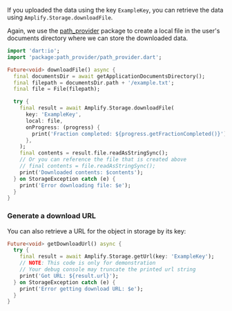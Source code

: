 If you uploaded the data using the key `ExampleKey`, you can retrieve the data using `Amplify.Storage.downloadFile`.

Again, we use the [path_provider](https://pub.dev/packages/path_provider) package to create a local file in the user's documents directory where we can store the downloaded data.

```dart
import 'dart:io';
import 'package:path_provider/path_provider.dart';

Future<void> downloadFile() async {
  final documentsDir = await getApplicationDocumentsDirectory();
  final filepath = documentsDir.path + '/example.txt';
  final file = File(filepath);

  try {
    final result = await Amplify.Storage.downloadFile(
      key: 'ExampleKey',
      local: file,
      onProgress: (progress) {
        print('Fraction completed: ${progress.getFractionCompleted()}');
      },
    );
    final contents = result.file.readAsStringSync();
    // Or you can reference the file that is created above
    // final contents = file.readAsStringSync();
    print('Downloaded contents: $contents');
  } on StorageException catch (e) {
    print('Error downloading file: $e');
  }
}
```

### Generate a download URL

You can also retrieve a URL for the object in storage by its key:

```dart
Future<void> getDownloadUrl() async {
  try {
    final result = await Amplify.Storage.getUrl(key: 'ExampleKey');
    // NOTE: This code is only for demonstration
    // Your debug console may truncate the printed url string
    print('Got URL: ${result.url}');
  } on StorageException catch (e) {
    print('Error getting download URL: $e');
  }
}
```

